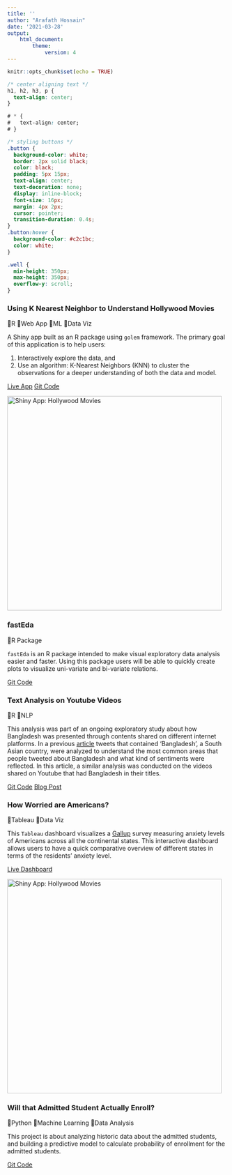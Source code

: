 ```yaml
---
title: ''
author: "Arafath Hossain"
date: '2021-03-28'
output: 
    html_document:
        theme: 
            version: 4
---
```


```r
knitr::opts_chunk$set(echo = TRUE)
```

```css
/* center aligning text */
h1, h2, h3, p {
  text-align: center;
}

# * {
#   text-align: center;
# }

/* styling buttons */
.button {
  background-color: white;
  border: 2px solid black;
  color: black;
  padding: 5px 15px;
  text-align: center;
  text-decoration: none;
  display: inline-block;
  font-size: 16px;
  margin: 4px 2px;
  cursor: pointer;
  transition-duration: 0.4s;
}
.button:hover {
  background-color: #c2c1bc; 
  color: white;
}

.well {
  min-height: 350px;
  max-height: 350px;
  overflow-y: scroll;
}

```

<!--- First Row -->

::: {.row}
<!--- Hollywood movie app -->

::: {.col-sm-6}
::: {.well}
### Using K Nearest Neighbor to Understand Hollywood Movies

🎫R 🎫Web App 🎫ML 🎫Data Viz

A Shiny app built as an R package using `golem` framework. The primary goal of this application is to help users:

1)  Interactively explore the data, and
2)  Use an algorithm: K-Nearest Neighbors (KNN) to cluster the observations for a deeper understanding of both the data and model.

<a href="https://curiousjoe.shinyapps.io/HollywoodMovies2/" class="button">Live App</a> <a href="https://github.com/Curious-Joe/HollywoodApp2.0" class="button">Git Code</a>

![](/img/shiny_hollywood_movie.jpg "Shiny App: Hollywood Movies"){width="492"}
:::
:::

<!--- end hollywood app -->

<!--- fastEda package -->

::: {.col-sm-6}
::: {.well}
### fastEda

🎫R Package

`fastEda` is an R package intended to make visual exploratory data analysis easier and faster. Using this package users will be able to quickly create plots to visualize uni-variate and bi-variate relations.

<a href="https://github.com/Curious-Joe/fastEda" class="button">Git Code</a>
:::
:::

<!--- end fastEda package -->

<!-- Text Analytics Youtube -->

::: {.col-sm-6}
::: {.well}
### Text Analysis on Youtube Videos

🎫R 🎫NLP

This analysis was part of an ongoing exploratory study about how Bangladesh was presented through contents shared on different internet platforms. In a previous [article](https://curious-joe.net/post/twitter-topic-modeling-sentiment-analysis/) tweets that contained 'Bangladesh', a South Asian country, were analyzed to understand the most common areas that people tweeted about Bangladesh and what kind of sentiments were reflected. In this article, a similar analysis was conducted on the videos shared on Youtube that had Bangladesh in their titles.

<a href="https://github.com/Curious-Joe/Text_Analytics_Youtube" class="button">Git Code</a> <a href="https://curious-joe.net/post/2021-03-30-text-analysis-on-youtube-videos-posted-about-bangladesh/" class="button">Blog Post</a>

:::
:::

<!--- end text analytics youtube -->

<!-- tableau: worried americans -->

::: {.col-sm-6}
::: {.well}
### How Worried are Americans?

🎫Tableau 🎫Data Viz

This `Tableau` dashboard visualizes a [Gallup](https://www.gallup.com/home.aspx) survey measuring anxiety levels of Americans across all the continental states. This interactive dashboard allows users to have a quick comparative overview of different states in terms of the residents' anxiety level.

<a href="https://public.tableau.com/profile/curious.joe#!/vizhome/HowworriedareAmericans/ComparisonwithSelectedState" class="button">Live Dashboard</a> 

![](/img/worried_americans.png "Shiny App: Hollywood Movies"){width="492"}
:::
:::

<!--- end tableau: worried americans -->

<!-- Python: enrollment prediction -->

::: {.col-sm-6}
::: {.well}
### Will that Admitted Student Actually Enroll?

🎫Python 🎫Machine Learning 🎫Data Analysis

This project is about analyzing historic data about the admitted students, and building a predictive model to calculate probability of enrollment for the admitted students.

<a href="https://github.com/Curious-Joe/Enrollment_Prediction_Model/blob/master/Notebook/Enrollment%20Prediction%20Model.ipynb" class="button">Git Code</a> 

:::
:::

<!--- end tableau: worried americans -->
:::

<!--- First row ends -->
